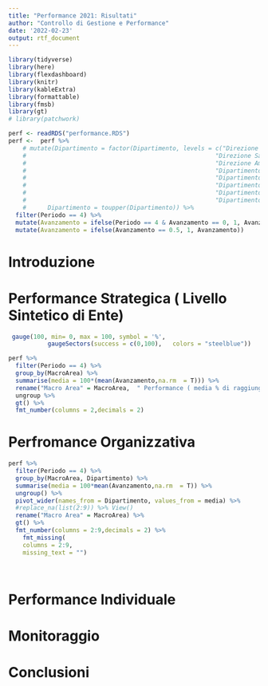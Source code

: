 ```yaml
---
title: "Performance 2021: Risultati"
author: "Controllo di Gestione e Performance"
date: '2022-02-23'
output: rtf_document
---
```


```r
library(tidyverse)
library(here)
library(flexdashboard)
library(knitr)
library(kableExtra)
library(formattable)
library(fmsb)
library(gt)
# library(patchwork)

perf <- readRDS("performance.RDS")
perf <-  perf %>%
    # mutate(Dipartimento = factor(Dipartimento, levels = c("Direzione Generale", 
    #                                                     "Direzione Sanitaria", 
    #                                                     "Direzione Amministrativa", 
    #                                                     "Dipartimento amministrativo", 
    #                                                     "Dipartimento tutela e salute animale", 
    #                                                     "Dipartimento sicurezza alimentare", 
    #                                                     "Dipartimento area territoriale Lombardia",
    #                                                     "Dipartimento area territoriale Emilia Romagna")), 
    #      Dipartimento = toupper(Dipartimento)) %>% 
  filter(Periodo == 4) %>%  
  mutate(Avanzamento = ifelse(Periodo == 4 & Avanzamento == 0, 1, Avanzamento) ) %>% 
  mutate(Avanzamento = ifelse(Avanzamento == 0.5, 1, Avanzamento)) 
```




# Introduzione


# Performance Strategica ( Livello Sintetico di Ente)

```r
 gauge(100, min= 0, max = 100, symbol = '%',
           gaugeSectors(success = c(0,100),   colors = "steelblue"))
```




```r
perf %>% 
  filter(Periodo == 4) %>% 
  group_by(MacroArea) %>% 
  summarise(media = 100*(mean(Avanzamento,na.rm  = T))) %>% 
  rename("Macro Area" = MacroArea,  " Performance ( media % di raggiungimento degli obiettivi delle corrispondenti Macro Aree)" = media) %>% 
  ungroup %>% 
  gt() %>% 
  fmt_number(columns = 2,decimals = 2)
```





# Perfromance Organizzativa

```r
perf %>% 
  filter(Periodo == 4) %>% 
  group_by(MacroArea, Dipartimento) %>% 
  summarise(media = 100*mean(Avanzamento,na.rm  = T)) %>%
  ungroup() %>% 
  pivot_wider(names_from = Dipartimento, values_from = media) %>% 
  #replace_na(list(2:9)) %>% View()
  rename("Macro Area" = MacroArea) %>%
  gt() %>% 
  fmt_number(columns = 2:9,decimals = 2) %>% 
    fmt_missing(
    columns = 2:9,
    missing_text = "")
   
  

```



# Performance Individuale

# Monitoraggio

# Conclusioni


